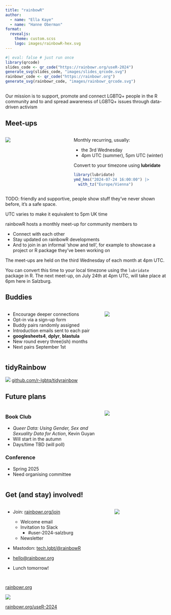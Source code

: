 ```yaml
---
title: "rainbowR"
author: 
  - name: "Ella Kaye"
  - name: "Hanne Oberman"
format: 
  revealjs:
    theme: custom.scss
    logo: images/rainbowR-hex.svg
---
```


```r
#| eval: false # just run once
library(qrcode)
slides_code <- qr_code("https://rainbowr.org/useR-2024")
generate_svg(slides_code, "images/slides_qrcode.svg")
rainbowr_code <- qr_code("https://rainbowr.org")
generate_svg(rainbowr_code, "images/rainbowr_qrcode.svg")
```

## {.inverse .center-h .center .larger175}

Our mission is to [support]{.red}, [promote]{.orange} and [connect]{.yellow} [LGBTQ+]{.green} people in the [R community]{.blue} and to and spread awareness of LGBTQ+ issues through [data-driven activism]{.pink}

## [Meet-ups]{.pink}

::::: {.columns}

:::: {.column width="40%"}
![](images/rainbowR-july-meetup.svg){fig-align="left"}
:::: 

:::: {.column width="60%"}

::::: {.smaller80}
Monthly recurring, usually:

- the 3rd Wednesday 
- 4pm UTC (summer), 5pm UTC (winter)
:::::

::: {.fragment}

::::{.smaller80}
Convert to your timezone using **lubridate**
::::

```r
library(lubridate)
ymd_hms("2024-07-24 16:00:00") |> 
  with_tz("Europe/Vienna")
```

:::

:::: 

:::::

::: {.notes}

TODO: friendly and supportive, people show stuff they've never shown before, it's a safe space.

UTC varies to make it equivalent to 5pm UK time

rainbowR hosts a monthly meet-up for community members to 

- Connect with each other
- Stay updated on rainbowR developments
- And to join in an informal 'show and tell', for example to showcase a project or R package they've been working on

The meet-ups are held on the third Wednesday of each month at 4pm UTC.

You can convert this time to your local timezone using the `lubridate` package in R. The next meet-up, on July 24th at 4pm UTC, will take place at 6pm here in Salzburg.
:::

## [Buddies]{.orange}

:::: {.columns}

::: {.column width="60%" .smaller90}
- Encourage deeper connections
- Opt-in via a sign-up form
- Buddy pairs randomly assigned
- Introduction emails sent to each pair
- [**googlesheets4**, **dplyr**, **blastula**]{.black}
- New round every three(ish) months
- Next pairs September 1st
:::

::: {.column width="40%"}
![](images/rainbow-buddies.png){fig-align="center"}
:::

::::

## [tidyRainbow]{.red} 


![](images/tidyRainbow.svg){fig-align="center"}
[github.com/r-lgbtq/tidyrainbow](https://github.com/r-lgbtq/tidyrainbow){.center-h .larger150}


## [Future plans]{.green}

:::: {.columns}

::: {.column width="60%" .smaller90}
### [Book Club]{.blue}
- *Queer Data: Using Gender, Sex and Sexuality Data for Action*, Kevin Guyan
- Will start in the autumn
- Days/time TBD (will poll)

### [Conference]{.pink}
- Spring 2025
- Need organising committee
:::

::: {.column width="40%"}
![](images/queer-data.jpeg){fig-align="center"}
:::

::::



## [Get (and stay) involved!]{.pink}

:::: {.columns}

::: {.column width="60%" .smaller90}
- Join: [rainbowr.org/join](https://rainbowr.org/join)

  - Welcome email
  - Invitation to Slack
    - #user-2024-salzburg
  - Newsletter
  
- Mastodon: [tech.lgbt/@rainbowR](https://tech.lgbt/@rainbowR)

- [hello@rainbowr.org](mailto:hello@rainbowr.org)

- Lunch tomorrow!

:::

::: {.column width="5%"}

:::

::: {.column width="35%"}
![](images/rainbowR-hex.svg)
:::

::::



## {.center-h}

[rainbowr.org](https://rainbowr.org){.larger200}

![](images/rainbowr_qrcode.svg)

[rainbowr.org/useR-2024](https://rainbowr.org/useR-2024){.larger150}